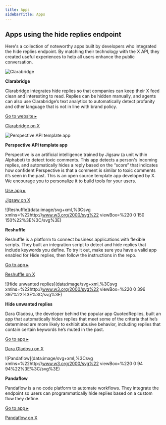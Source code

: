 ---
title: Apps
sidebarTitle: Apps
---


## Apps using the hide replies endpoint

Here's a collection of noteworthy apps built by developers who integrated the hide replies endpoint. By matching their technology with the X API, they created useful experiences to help all users enhance the public conversation.

 ![Clarabridge](https://cdn.cms-twdigitalassets.com/content/dam/developer-twitter/hide-replies/clarabridge.jpg.twimg.1920.jpg)

**Clarabridge**

Clarabridge integrates hide replies so that companies can keep their X feed clean and interesting to read. Replies can be hidden manually, and agents can also use Clarabridge’s text analytics to automatically detect profanity and other language that is not in line with brand policy.

[Go to website ▸](https://www.clarabridge.com/ "Go to website ▸")

[Clarabridge on X](https://twitter.com/Clarabridge "Clarabridge on X")

 ![Perspective API template app](https://cdn.cms-twdigitalassets.com/content/dam/developer-twitter/hide-replies/perspective-logo.png.twimg.1920.png)

**Perspective API template app**

Perspective is an artificial intelligence trained by Jigsaw (a unit within Alphabet) to detect toxic comments. This app detects a person's incoming replies, and automatically hides a reply based on the “score” that indicates how confident Perspective is that a comment is similar to toxic comments it’s seen in the past. This is an open source template app developed by X. We encourage you to personalize it to build tools for your users.

[Use app ▸](https://quintessential-yoke.glitch.me "Use app ▸")

[Jigsaw on X](https://twitter.com/jigsaw "Jigsaw on X")

 ![Reshuffle](data:image/svg+xml,%3Csvg xmlns=%22http://www.w3.org/2000/svg%22 viewBox=%220 0 150 150%22%3E%3C/svg%3E)

**Reshuffle**

Reshuffle is a platform to connect business applications with flexible scripts. They built an integration script to detect and hide replies that include keywords you define. To try it out, make sure you have a valid app enabled for Hide replies, then follow the instructions in the repo.

[Go to app ▸](https://github.com/reshufflehq/reshuffle "Go to app ▸")

[Reshuffle on X](https://twitter.com/reshufflehq "Reshuffle on X")

 ![Hide unwanted replies](data:image/svg+xml,%3Csvg xmlns=%22http://www.w3.org/2000/svg%22 viewBox=%220 0 396 397%22%3E%3C/svg%3E)

**Hide unwanted replies**

Dara Oladosu, the developer behind the popular app QuotedReplies, built an app that automatically hides replies that meet some of the criteria that he’s determined are more likely to exhibit abusive behavior, including replies that contain certain keywords he’s muted in the past.

[Go to app ▸](https://hideunwantedreplies.com/ "Go to app ▸")

[Dara Oladosu on X](https://twitter.com/dara_tobi "Dara Oladosu on X")

 ![Pandaflow](data:image/svg+xml,%3Csvg xmlns=%22http://www.w3.org/2000/svg%22 viewBox=%220 0 94 94%22%3E%3C/svg%3E)

**Pandaflow**

Pandaflow is a no code platform to automate workflows. They integrate the endpoint so users can programmatically hide replies based on a custom flow they define.

[Go to app ▸](https://pandaflow.io/ "Go to app ▸")

[Pandaflow on X](https://twitter.com/pandaflowio "Pandaflow on X")

